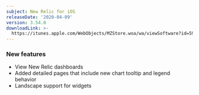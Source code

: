 ```yaml
---
subject: New Relic for iOS
releaseDate: '2020-04-09'
version: 3.54.0
downloadLink: >-
  https://itunes.apple.com/WebObjects/MZStore.woa/wa/viewSoftware?id=594038638&mt=8
---
```


### New features

* View New Relic dashboards
* Added detailed pages that include new chart tooltip and legend behavior
* Landscape support for widgets
